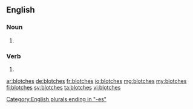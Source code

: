 ==English==

===Noun===
{{head|en|noun plural form}}

# {{plural of|blotch|lang=en}}

===Verb===
{{head|en|verb form}}

# {{en-third-person singular of|blotch}}

[[Category:English plurals ending in "-es"]]

[[ar:blotches]]
[[de:blotches]]
[[fr:blotches]]
[[io:blotches]]
[[mg:blotches]]
[[my:blotches]]
[[fi:blotches]]
[[sv:blotches]]
[[ta:blotches]]
[[vi:blotches]]